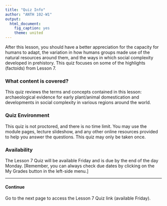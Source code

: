 ```yaml
---
title: "Quiz Info"
author: "ANTH 102-W1"
output:
  html_document:
    fig_caption: yes
    theme: united
---
```


After this lesson, you should have a better appreciation for the capacity for humans to adapt, the variation in how humans groups made use of the natural resources around them, and the ways in which social complexity developed in prehistory. This quiz focuses on some of the highlights (factoids) from Lesson 7.


### What content is covered?
This quiz reviews the terms and concepts contained in this lesson:  archaeological evidence for early plant/animal domestication and developments in social complexity in various regions around the world.

### Quiz Environment
This quiz is not proctored, and there is no time limit. You may use the module pages, lecture slideshow, and any other online resources provided to help you answer the questions. This quiz may only be taken once.

### Availability
The Lesson 7 Quiz will be available Friday and is due by the end of the day Monday. [Remember, you can always check due dates by clicking on the My Grades button in the left-side menu.]

----

#### Continue

Go to the next page to access the Lesson 7 Quiz link (available Friday).
